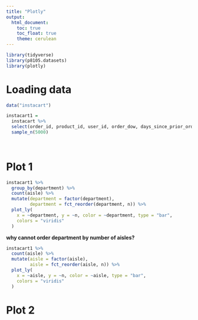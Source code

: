```yaml
---
title: "Plotly"
output: 
  html_document:
    toc: true
    toc_float: true
    theme: cerulean
---
```


```r
library(tidyverse)
library(p8105.datasets)
library(plotly)
```


# Loading data

```r
data("instacart")

instacart1 = 
  instacart %>% 
  select(order_id, product_id, user_id, order_dow, days_since_prior_order, product_name, aisle_id, aisle, department_id, department) %>% 
  sample_n(5000)
  
  
```

# Plot 1

```r
instacart1 %>% 
  group_by(department) %>% 
  count(aisle) %>% 
  mutate(department = factor(department),
         department = fct_reorder(department, n)) %>% 
  plot_ly(
    x = ~department, y = ~n, color = ~department, type = "bar",
    colors = "viridis"
  )
```

**why cannot order department by number of aisles?**


```r
instacart1 %>% 
  count(aisle) %>% 
  mutate(aisle = factor(aisle),
         aisle = fct_reorder(aisle, n)) %>% 
  plot_ly(
    x = ~aisle, y = ~n, color = ~aisle, type = "bar",
    colors = "viridis"
  )
```

# Plot 2

